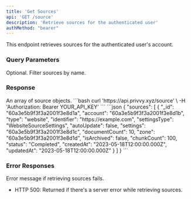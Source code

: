 ```yaml
---
title: 'Get Sources'
api: 'GET /source'
description: 'Retrieve sources for the authenticated user'
authMethod: "bearer"
---
```


This endpoint retrieves sources for the authenticated user's account.

### Query Parameters

<ParamField query="name" type="string">
  Optional. Filter sources by name.
</ParamField>

### Response

<ResponseField name="sources" type="array">
  An array of source objects.
</ResponseField>

<RequestExample>
```bash
curl 'https://api.privvy.xyz/source' \
-H 'Authorization: Bearer YOUR_API_KEY'
```
</RequestExample>

<ResponseExample>
```json
{
"sources": [
    {
      "_id": "60a3e5b9f3f3a2001f3e8d1a",
      "account": "60a3e5b9f3f3a2001f3e8d1b",
      "type": "website",
      "identifier": "https://example.com",
      "settingsType": "WebsiteSourceSettings",
      "autoUpdate": false,
      "settings": "60a3e5b9f3f3a2001f3e8d1c",
      "documentCount": 10,
      "zone": "60a3e5b9f3f3a2001f3e8d1d",
      "isArchived": false,
      "chunkCount": 100,
      "status": "Completed",
      "createdAt": "2023-05-18T12:00:00.000Z",
      "updatedAt": "2023-05-18T12:00:00.000Z"
    }
  ]
}
```
</ResponseExample>

### Error Responses

<ResponseField name="error" type="string">
  Error message if retrieving sources fails.
</ResponseField>

- HTTP 500: Returned if there's a server error while retrieving sources.
